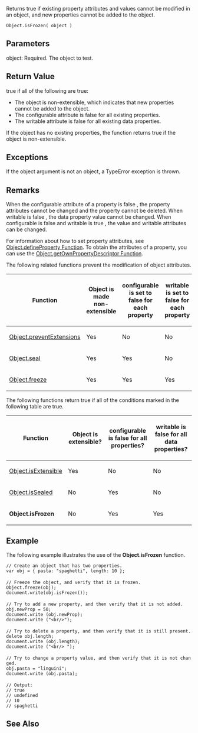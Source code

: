 Returns true if existing property attributes and values cannot be modified in an object, and new properties cannot be added to the object.

 Object.isFrozen( object )

==Parameters==
; object: Required. The object to test.

==Return Value==
true if all of the following are true:

* The object is non-extensible, which indicates that new properties cannot be added to the object.
* The configurable attribute is false for all existing properties.
* The writable attribute is false for all existing data properties.
If the object has no existing properties, the function returns true if the object is non-extensible.


==Exceptions==
If the object argument is not an object, a TypeError exception is thrown.


==Remarks==
When the configurable attribute of a property is false , the property attributes cannot be changed and the property cannot be deleted. When writable is false , the data property value cannot be changed. When configurable is false and writable is true , the value and writable attributes can be changed.

For information about how to set property attributes, see [[javascript/Object/Object.defineProperty|Object.defineProperty Function]]. To obtain the attributes of a property, you can use the [[javascript/Object/Object.getOwnPropertyDescriptor Function|Object.getOwnPropertyDescriptor Function]].

The following related functions prevent the modification of object attributes.

{| class='wikitable'
|-
! Function
! Object is made non-extensible
! configurable is set to false for each property
! writable is set to false for each property
|-
| [[javascript/Object/Object.preventExtensions|Object.preventExtensions]]
| Yes
| No
| No
|-
| [[javascript/Object/Object.seal|Object.seal]]
| Yes
| Yes
| No
|-
| [[javascript/Object/Object.freeze|Object.freeze]]
| Yes
| Yes
| Yes
|}
The following functions return true if all of the conditions marked in the following table are true.

{| class='wikitable'
|-
! Function
! Object is extensible?
! configurable is false for all properties?
! writable is false for all data properties?
|-
| [[javascript/Object/Object.isExtensible|Object.isExtensible]]
| Yes
| No
| No
|-
| [[javascript/Object/Object.isSealed|Object.isSealed]]
| No
| Yes
| No
|-
| '''Object.isFrozen'''
| No
| Yes
| Yes
|}

==Example==
The following example illustrates the use of the '''Object.isFrozen''' function.

 // Create an object that has two properties.
 var obj = { pasta: "spaghetti", length: 10 };
 
 // Freeze the object, and verify that it is frozen.
 Object.freeze(obj);
 document.write(obj.isFrozen());
 
 // Try to add a new property, and then verify that it is not added. 
 obj.newProp = 50;
 document.write (obj.newProp);
 document.write ("&lt;br/&gt;");
 
 // Try to delete a property, and then verify that it is still present.
 delete obj.length;
 document.write (obj.length);
 document.write ("&lt;br/&gt; ");
 
 // Try to change a property value, and then verify that it is not changed.
 obj.pasta = "linguini";
 document.write (obj.pasta);
 
 // Output:
 // true
 // undefined
 // 10
 // spaghetti

==See Also==

              

              

              

              

              

              

              

              
